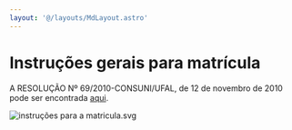 ```yaml
---
layout: '@/layouts/MdLayout.astro'
---
```






Instruções gerais para matrícula
================================








A RESOLUÇÃO Nº 69/2010-CONSUNI/UFAL, de 12 de novembro de 2010 pode ser encontrada [aqui](https://ufal.br/resolucoes/2010/resolucao-no-69-2010-de-12-11-2010). 


<Image src="https://arapiraca.ufal.br/graduacao/ciencia-da-computacao/documentos/imagens/instrucoes-para-a-matricula.svg/%40%40images/d07e6bf2-2e49-423b-8426-2b1c446a6a87.svg" alt="instruções para a matricula.svg" inferSize />
  









